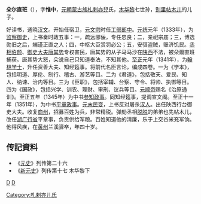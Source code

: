 '''朵尔直班'''（{{bd|1315年||1354年||}}），字'''惟中'''，[[元朝|元朝]][[蒙古族|蒙古族]][[札剌亦兒|札剌亦兒]]氏，[[木华黎|木华黎]]七世孙，[[別里哥帖木兒|别里帖木儿]]的儿子。

好读书，通晓[[汉文|汉文]]。开始任宿卫，[[元文宗|元文宗]]时任[[工部郎中|工部郎中]]。[[元统_(元朝)|元统]]元年（1333年），为[[监察御史|监察御史]]，上书奏时政五事：一，疏远邪佞，专任忠良；二，亲祀宗庙；三，博选勋旧之后，端谨正直之人；四，中枢大臣赏罚必公；五，安弭盗贼，赈济饥民。[[丞相|丞相]][[伯顏_(蔑兒乞部)|伯颜]]、[[御史大夫|御史大夫]][[唐其势|唐其势]]专权害民，唐其势的从子马马沙在[[陕西|陕西]]不法，被朵爾直班捕获。唐其势大怒，朵说自己只知道奉法，不知其他。[[至正|至正]]元年（1341年），为[[翰林学士|翰林学士]]，升任资善大夫、知经筵事。将前代名臣言论，编成四卷。一为《学本》，包括明道、厚伦、制行、稽古、游艺等目。二为《君道》，包括敬天、爱民、知人、纳谏、治内等目。三为《臣职》，包括宰辅、台察、守令、将帅、执御等目。四为《国政》，包括兴学、训农、理财、审刑、议兵等目。[[元顺帝|元顺帝]]赐名《治原通训》。至正五年（1345年）为中书[[参知政事|参知政事]]。同知经筵事，提调宣文阁。至正十一年（1351年），为中书[[平章政事|平章政事]]。[[元末民变|元末民变]]，上书反对屠杀[[汉人|汉人]]。出任陕西行台御史大夫。收复[[商州|商州]]，招募百姓为兵，非常精锐。弹劾丞相[[脱脱|脱脱]]的弟弟也先帖木儿，改任[[湖广行省|湖广行省]]平章事，负责供给军粮。百姓知道他的清廉，乐于上交谷米充军饷。他得风疾，在[[黄州|黄州]]兰溪驿卒，年四十岁。

==传記資料== 
* 《[[元史|元史]]》列传第二十六
* 《[[新元史|新元史]]》列传第十七 木华黎下

[[分类:元朝官员|D]]
[[分类:元朝蒙古人|D]]
[[Category:札剌亦儿氏|Category:札剌亦儿氏]]